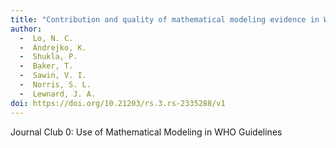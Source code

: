 ```yaml
---
title: "Contribution and quality of mathematical modeling evidence in World Health Organization guidelines: A systematic review"
author: 
  -  Lo, N. C. 
  -  Andrejko, K.
  -  Shukla, P.
  -  Baker, T.
  -  Sawin, V. I.
  -  Norris, S. L.
  -  Lewnard, J. A.
doi: https://doi.org/10.21203/rs.3.rs-2335288/v1
---
```


Journal Club 0: Use of Mathematical Modeling in WHO Guidelines